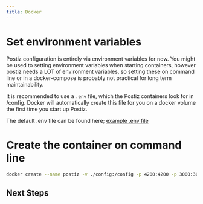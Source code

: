 ```yaml
---
title: Docker
---
```



<EarlyDoc />
<InstallationRecommendedOptions />

# Set environment variables

Postiz configuration is entirely via environment variables for now. You might be used to setting environment variables when starting containers,
however postiz needs a LOT of environment variables, so setting these on command line or in a docker-compose is probably not practical for long
term maintainability.

It is recommended to use a `.env` file, which the Postiz containers look for in /config. Docker will automatically create this file for you on a 
docker volume the first time you start up Postiz. 

The default .env file can be found here; [example .env file](https://raw.githubusercontent.com/gitroomhq/postiz-app/main/.env.example)

# Create the container on command line

```bash
docker create --name postiz -v ./config:/config -p 4200:4200 -p 3000:3000 ghcr.io/gitroomhq/postiz-app:latest
```

<DockerEnvvarApps />

## Next Steps

<Cards>
  <Card title="Configure uploads" href="/r2" />
  <Card title="Learn the architecture of the project" href="/howitworks" />
  <Card title="Set up email for notifications" href="/emails" />
  <Card title="Set up providers such as Linkedin, X and Reddit" href="/providers" />
</Cards>